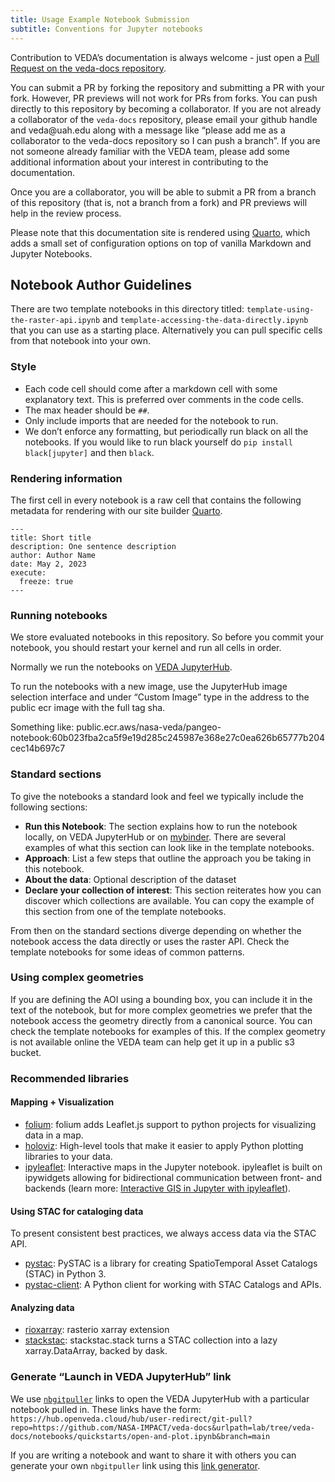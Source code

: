 ```yaml
---
title: Usage Example Notebook Submission
subtitle: Conventions for Jupyter notebooks
---
```


Contribution to VEDA's documentation is always welcome - just open a [Pull Request on the veda-docs repository](https://github.com/NASA-IMPACT/veda-docs).

You can submit a PR by forking the repository and submitting a PR with your fork. However, PR previews will not work for PRs from forks. You can push directly to this repository by becoming a collaborator. If you are not already a collaborator of the `veda-docs` repository, please email your github handle and  veda@uah.edu along with a message like "please add me as a collaborator to the veda-docs repository so I can push a branch". If you are not someone already familiar with the VEDA team, please add some additional information about your interest in contributing to the documentation.

Once you are a collaborator, you will be able to submit a PR from a branch of this repository (that is, not a branch from a fork) and PR previews will help in the review process.

Please note that this documentation site is rendered using [Quarto](https://quarto.org/), which adds a small set of configuration options on top of vanilla Markdown and Jupyter Notebooks.


## Notebook Author Guidelines

There are two template notebooks in this directory titled: `template-using-the-raster-api.ipynb` and `template-accessing-the-data-directly.ipynb` that you can use as a starting place. Alternatively you can pull specific cells from that notebook into your own.


### Style

- Each code cell should come after a markdown cell with some explanatory text. This is preferred over comments in the code cells.
- The max header should be `##`.
- Only include imports that are needed for the notebook to run.
- We don't enforce any formatting, but periodically run black on all the notebooks. If you would like to run black yourself do `pip install black[jupyter]` and then `black`.


### Rendering information

The first cell in every notebook is a raw cell that contains the following metadata for rendering with our site builder [Quarto](https://quarto.org/).

```
---
title: Short title
description: One sentence description
author: Author Name
date: May 2, 2023
execute:
  freeze: true
---
```

### Running notebooks

We store evaluated notebooks in this repository. So before you commit your notebook, you should restart your kernel and run all cells in order.

Normally we run the notebooks on [VEDA JupyterHub](https://hub.openveda.cloud).

To run the notebooks with a new image, use the JupyterHub image selection interface and under "Custom Image" type in the address to the public ecr image with the full tag sha. 

Something like: public.ecr.aws/nasa-veda/pangeo-notebook:60b023fba2ca5f9e19d285c245987e368e27c0ea626b65777b204cec14b697c7


### Standard sections

To give the notebooks a standard look and feel we typically include the following sections:

- **Run this Notebook**: The section explains how to run the notebook locally, on VEDA JupyterHub or on [mybinder](https://mybinder.org/). There are several examples of what this section can look like in the template notebooks.
- **Approach**: List a few steps that outline the approach you be taking in this notebook.
- **About the data**: Optional description of the dataset
- **Declare your collection of interest**: This section reiterates how you can discover which collections are available. You can copy the example of this section from one of the template notebooks.

From then on the standard sections diverge depending on whether the notebook access the data directly or uses the raster API. Check the template notebooks for some ideas of common patterns.


### Using complex geometries

If you are defining the AOI using a bounding box, you can include it in the text of the notebook, but for more complex geometries we prefer that the notebook access the geometry directly from a canonical source. You can check the template notebooks for examples of this. If the complex geometry is not available online the VEDA team can help get it up in a public s3 bucket.


### Recommended libraries

#### Mapping + Visualization

* [folium](https://github.com/python-visualization/folium): folium adds Leaflet.js support to python projects for visualizing data in a map.
* [holoviz](https://holoviz.org/): High-level tools that make it easier to apply Python plotting libraries to your data.
* [ipyleaflet](https://ipyleaflet.readthedocs.io/en/latest/): Interactive maps in the Jupyter notebook. ipyleaflet is built on ipywidgets allowing for bidirectional communication between front- and backends (learn more: [Interactive GIS in Jupyter with ipyleaflet](https://blog.jupyter.org/interactive-gis-in-jupyter-with-ipyleaflet-52f9657fa7a)).


#### Using STAC for cataloging data

To present consistent best practices, we always access data via the STAC API.

* [pystac](https://pystac.readthedocs.io/): PySTAC is a library for creating SpatioTemporal Asset Catalogs (STAC) in Python 3.
* [pystac-client](https://github.com/stac-utils/pystac-client): A Python client for working with STAC Catalogs and APIs.

#### Analyzing data

* [rioxarray](https://corteva.github.io/rioxarray/stable/): rasterio xarray extension
* [stackstac](https://stackstac.readthedocs.io/): stackstac.stack turns a STAC collection into a lazy xarray.DataArray, backed by dask.


### Generate "Launch in VEDA JupyterHub" link

We use [`nbgitpuller`](https://hub.jupyter.org/nbgitpuller/) links to open the VEDA JupyterHub with a particular notebook pulled in. These links have the form: `https://hub.openveda.cloud/hub/user-redirect/git-pull?repo=https://github.com/NASA-IMPACT/veda-docs&urlpath=lab/tree/veda-docs/notebooks/quickstarts/open-and-plot.ipynb&branch=main`

If you are writing a notebook and want to share it with others you can generate your own `nbgitpuller` link using this
[link generator](https://hub.jupyter.org/nbgitpuller/link?hub=https://hub.openveda.cloud&repo=https://github.com/NASA-impact/veda-docs&branch=main&app=jupyterlab).
